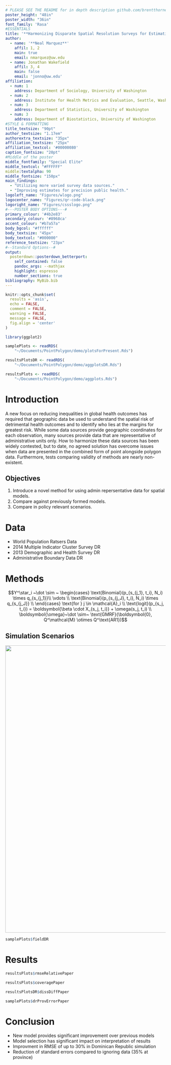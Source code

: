 ```yaml
---
# PLEASE SEE THE README for in depth description github.com/brentthorne/posterdown
poster_height: "48in"
poster_width: "36in"
font_family: 'Rasa'
#ESSENTIALS
title: '**Harmonizing Disparate Spatial Resolution Surveys for Estimating U5M in VR Strained Countries**'
author:
  - name: '**Neal Marquez**'
    affil: 1, 2
    main: true
    email: nmarquez@uw.edu
  - name: Jonathan Wakefield
    affil: 3, 4
    main: false
    email: 'jonno@uw.edu'
affiliation:
  - num: 1
    address: Department of Sociology, University of Washington 
  - num: 2
    address: Institute for Health Metrics and Evaluation, Seattle, Washington
  - num: 3
    address: Department of Statistics, University of Washington
  - num: 3
    address: Department of Biostatistics, University of Washington
#STYLE & FORMATTING
title_textsize: "90pt"
author_textsize: "1.17em"
authorextra_textsize: "35px"
affiliation_textsize: "25px"
affiliation_textcol: '#00000080'
caption_fontsize: "20pt"
#Middle of the poster
middle_fontfamily: "Special Elite"
middle_textcol: "#FFFFFF"
middle:textalpha: 90
middle_fontsize: "150px"
main_findings:
  - "Utilizing more varied survey data sources."
  - "Improving estimates for precision public health."
logoleft_name: "Figures/wlogo.png"
logocenter_name: "Figures/qr-code-black.png"
logoright_name: "Figures/cssslogo.png"
#---POSTER BODY OPTIONS---#
primary_colour: '#4b2e83'
secondary_colour: '#8968ca'
accent_colour: "#b7a57a"
body_bgcol: "#ffffff"
body_textsize: "45px"
body_textcol: "#000000"
reference_textsize: "23px"
#--Standard Options--#
output: 
  posterdown::posterdown_betterport:
    self_contained: false
    pandoc_args: --mathjax
    highlight: espresso
    number_sections: true
bibliography: MyBib.bib
---
```

```r
knitr::opts_chunk$set(
  results = 'asis',
  echo = FALSE,
  comment = FALSE,
  warning = FALSE,
  message = FALSE,
  fig.align = 'center'
)
```

```r
library(ggplot2)

samplePlots <- readRDS(
    "~/Documents/PointPolygon/demo/plotsForPresent.Rds")

resultsPlotsDR <- readRDS(
    "~/Documents/PointPolygon/demo/aggplotsDR.Rds")

resultsPlots <- readRDS(
    "~/Documents/PointPolygon/demo/aggplots.Rds")
```

# Introduction

A new focus on reducing inequalities in global health outcomes has required that geographic data be used to understand the spatial risk of detrimental health outcomes and to identify who lies at the margins for greatest risk. While some data sources provide geographic coordinates for each observation, many sources provide data that are representative of administrative units only. How to harmonize these data sources has been widely contested, but to date, no agreed solution has overcome issues when data are presented in the combined form of point alongside polygon data. Furthermore, tests comparing validity of methods are nearly non-existent. 

## Objectives

1. Introduce a novel method for using admin repersentative data for spatial models. 
2. Compare against previously formed models.
3. Compare in policy relevant scenarios.

# Data  

- World Population Ratsers Data
- 2014 Multiple Indicator Cluster Survey DR
- 2013 Demographic and Health Survey DR
- Administrative Boundary Data DR

# Methods

$$Y^\star_i ~\dot \sim ~ \begin{cases} \text{Binomial}(p_{s_{j_1}, t_i}, N_i) \times q_{s_{j_1}}\\ \vdots \\ \text{Binomial}(p_{s_{j_J}, t_i}, N_i) \times q_{s_{j_J}} \\ \end{cases} \text{for } j \in \mathcal{A}_i \\ \text{logit}(p_{s_j, t_i}) = \boldsymbol{\beta \cdot X_{s_j, t_i}} + \omega(s_j, t_i) \\ \boldsymbol{\omega}~\dot \sim~ \text{GMRF}(\boldsymbol{0}, Q^\mathcal{M} \otimes Q^\text{AR1})$$

## Simulation Scenarios

<img src="../UFUqUPT.png" width="900px"/>

```r
samplePlots$fieldDR
```

# Results

```r
resultsPlots$rmseRelativePaper
```

```r
resultsPlots$coveragePaper
```

```r
resultsPlotsDR$dissDiffPaper
```

```r
samplePlots$drProvErrorPaper
```


# Conclusion

- New model provides significant improvement over previous models
- Model selection has significant impact on interpretation of results
- Improvment in RMSE of up to 30% in Dominican Republic simulation 
- Reduction of standard errors compared to ignoring data (35% at province)
